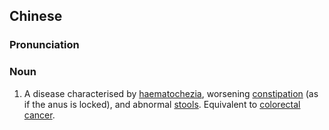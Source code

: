 {{also|锁肛痔}}
==Chinese==
{{zh-forms|s=锁肛痔|type=21}}

===Pronunciation===
{{zh-pron
|m=suǒgāngzhì
|c=so2 gong1 zi6
|cat=n
}}

===Noun===
{{zh-noun}}

# {{lb|zh|TCM}} A disease characterised by [[haematochezia]], worsening [[constipation]] (as if the anus is locked), and abnormal [[stools]]. Equivalent to [[colorectal]] [[cancer]].